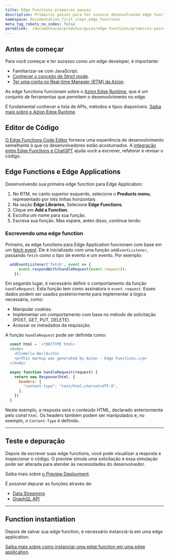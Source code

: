 ```yaml
---
title: Edge Functions primeiros passos
description: Primeiros passos para ter sucesso desenvolvendo edge functions na plataforma de edge da Azion.
namespace: documentation_first_steps_edge_functions
meta_tag_robots_no_index: false
permalink:  /documentacao/produtos/guias/edge-functions/primeiros-passos/
---
```


## Antes de começar

Para você começar e ter sucesso como um edge developer, é importante:

- Familiarizar-se com JavaScript.
- [Conhecer o conceito de Strict mode](https://developer.mozilla.org/en-US/docs/Web/JavaScript/Reference/Strict_mode).
- [Ter uma conta no Real-time Manager (RTM) da Azion](/pt-br/documentacao/produtos/gestao-de-contas/criar-conta/).

As edge functions funcionam sobre o [Azion Edge Runtime](/pt-br/documentacao/produtos/edge-application/edge-functions/runtime/visao-geral/), que é um conjunto de ferramentas que permitem o desenvolvimento no edge.

É fundamental conhecer a lista de APIs, métodos e tipos disponíveis. [Saiba mais sobre o Azion Edge Runtime](/pt-br/documentacao/produtos/edge-application/edge-functions/runtime/visao-geral/).

## Editor de Código

[O Edge Functions Code Editor](/pt-br/documentacao/produtos/edge-application/edge-functions/runtime-api/code-editor/) fornece uma experiência de desenvolvimento semelhante à que os desenvolvedores estão acostumados. A [integração entre Edge Functions e ChatGPT](/pt-br/documentacao/produtos/edge-application/edge-functions/runtime-api/ai-integration/) ajuda você a escrever, refatorar e revisar o código.


## Edge Functions e Edge Applications

Desenvolvendo sua primeira edge function para Edge Application:

1. No  RTM, no canto superior esquerdo, selecione o **Products menu**, representado por três linhas horizontais
2. Na seção **Edge Libraries**, Selecione **Edge Functions**.
3. Clique em **Add a Function**.
4. Escolha um nome para sua função.
5. Escreva sua função. Mas espere, antes disso, continue lendo:

### Escrevendo uma edge function

Primeiro, as edge functions para Edge Application funcionam com base em um [fetch event](/pt-br/documentacao/produtos/edge-application/edge-functions/runtime-apis/javascript/fetch/). Ele é inicializado com uma função `addEventListener`, passando `fetch` como o tipo de evento e um evento. Por exemplo:

```javascript
  addEventListener('fetch', event => {
      event.respondWith(handleRequest(event.request));
    });
```

Em segundo lugar, é necessário definir o comportamento da função `handleRequest`. Esta função tem como assinatura o `event.request`. Esses dados podem ser usados posteriormente para implementar a lógica necessária, como:

- Manipular cookies.
- Implementar um comportamento com base no método de solicitação (POST, GET, PUT, DELETE).
- Acessar os metadados da requisição.

A função `handleRequest` pode ser definida como:

```javascript
  const html = `<!DOCTYPE html>
  <body>
    <h1>Hello World</h1>
    <p>This markup was generated by Azion - Edge Functions.</p>
  </body>`

  async function handleRequest(request) {
    return new Response(html, {
      headers: {
        "content-type": "text/html;charset=UTF-8",
      },
    })
  }
```

Neste exemplo, a resposta será o conteúdo HTML, declarado anteriormente pelo const `html`. Os headers também podem ser manipulados e, no exemplo, o `Content-Type` é definido.

---

## Teste e depuração

Depois de escrever suas edge functions, você pode visualizar a resposta e inspecionar o código. O preview simula uma solicitação e essa simulação pode ser alterada para atender às necessidades do desenvolvedor.

Saiba mais sobre [o Preview Deployment](/pt-br/documentacao/produtos/edge-application/edge-functions/runtime-api/preview-deployment/).

É possível depurar as funções através de:

- [Data Streaming](/pt-br/documentacao/produtos/guias/debugging-functions-data-streaming/)
- [GraphQL API](/pt-br/documentacao/produtos/guias/debugging-functions-graphql/)

---

## Function instantiation

Depois de salvar sua edge function, é necessário instanciá-la em uma edge application.

[Saiba mais sobre como instanciar uma edge function em uma edge application](/pt-br/documentacao/produtos/edge-application/edge-functions-instances/).
